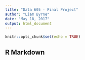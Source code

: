 ```yaml
---
title: "Data 605 - Final Project"
author: "Liam Byrne"
date: "May 18, 2017"
output: html_document
---
```


```r
knitr::opts_chunk$set(echo = TRUE)
```

## R Markdown